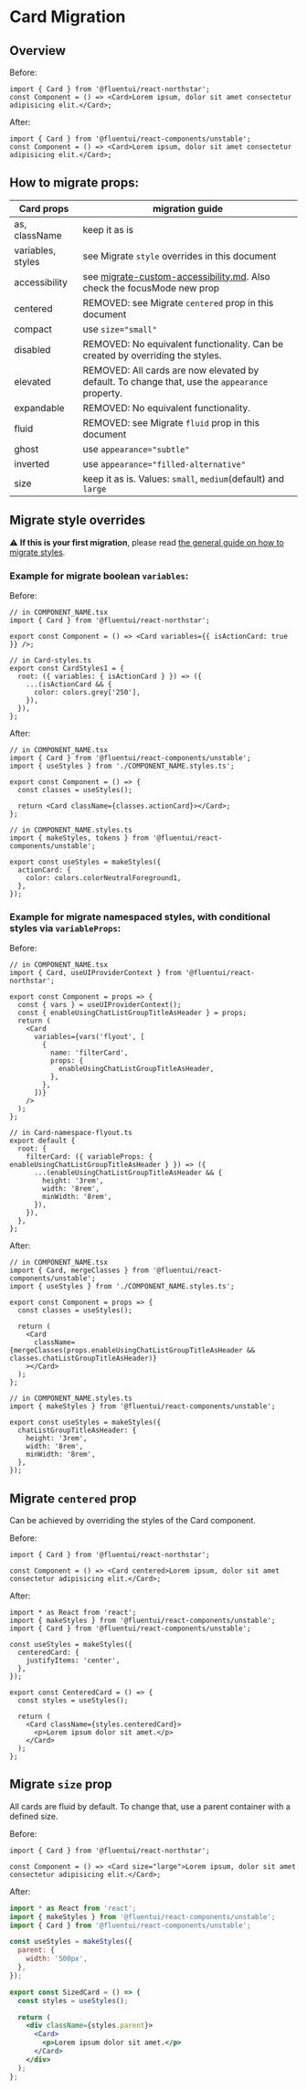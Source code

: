 
<Meta title="Concepts/Migration/from v0/Components/Card Migration/Card" />

# Card Migration

## Overview

Before:

```tsx
import { Card } from '@fluentui/react-northstar';
const Component = () => <Card>Lorem ipsum, dolor sit amet consectetur adipisicing elit.</Card>;
```

After:

```tsx
import { Card } from '@fluentui/react-components/unstable';
const Component = () => <Card>Lorem ipsum, dolor sit amet consectetur adipisicing elit.</Card>;
```

## How to migrate props:

| Card props        | migration guide                                                                                                                             |
| ----------------- | ------------------------------------------------------------------------------------------------------------------------------------------- |
| as, className     | keep it as is                                                                                                                               |
| variables, styles | see Migrate `style` overrides in this document                                                                                              |
| accessibility     | see [migrate-custom-accessibility.md](?path=/docs/concepts-migration-from-v0-custom-accessibility--page). Also check the focusMode new prop |
| centered          | REMOVED: see Migrate `centered` prop in this document                                                                                       |
| compact           | use `size="small"`                                                                                                                          |
| disabled          | REMOVED: No equivalent functionality. Can be created by overriding the styles.                                                              |
| elevated          | REMOVED: All cards are now elevated by default. To change that, use the `appearance` property.                                              |
| expandable        | REMOVED: No equivalent functionality.                                                                                                       |
| fluid             | REMOVED: see Migrate `fluid` prop in this document                                                                                          |
| ghost             | use `appearance="subtle"`                                                                                                                   |
| inverted          | use `appearance="filled-alternative"`                                                                                                       |
| size              | keep it as is. Values: `small`, `medium`(default) and `large`                                                                               |

## Migrate style overrides

⚠️ **If this is your first migration**, please read [the general guide on how to migrate styles](?path=/docs/concepts-migration-from-v0-custom-style-overrides--page).

### Example for migrate boolean `variables`:

Before:

```tsx
// in COMPONENT_NAME.tsx
import { Card } from '@fluentui/react-northstar';

export const Component = () => <Card variables={{ isActionCard: true }} />;

// in Card-styles.ts
export const CardStyles1 = {
  root: ({ variables: { isActionCard } }) => ({
    ...(isActionCard && {
      color: colors.grey['250'],
    }),
  }),
};
```

After:

```tsx
// in COMPONENT_NAME.tsx
import { Card } from '@fluentui/react-components/unstable';
import { useStyles } from './COMPONENT_NAME.styles.ts';

export const Component = () => {
  const classes = useStyles();

  return <Card className={classes.actionCard}></Card>;
};

// in COMPONENT_NAME.styles.ts
import { makeStyles, tokens } from '@fluentui/react-components/unstable';

export const useStyles = makeStyles({
  actionCard: {
    color: colors.colorNeutralForeground1,
  },
});
```

### Example for migrate namespaced styles, with conditional styles via `variableProps`:

Before:

```tsx
// in COMPONENT_NAME.tsx
import { Card, useUIProviderContext } from '@fluentui/react-northstar';

export const Component = props => {
  const { vars } = useUIProviderContext();
  const { enableUsingChatListGroupTitleAsHeader } = props;
  return (
    <Card
      variables={vars('flyout', [
        {
          name: 'filterCard',
          props: {
            enableUsingChatListGroupTitleAsHeader,
          },
        },
      ])}
    />
  );
};

// in Card-namespace-flyout.ts
export default {
  root: {
    filterCard: ({ variableProps: { enableUsingChatListGroupTitleAsHeader } }) => ({
      ...(enableUsingChatListGroupTitleAsHeader && {
        height: '3rem',
        width: '8rem',
        minWidth: '8rem',
      }),
    }),
  },
};
```

After:

```tsx
// in COMPONENT_NAME.tsx
import { Card, mergeClasses } from '@fluentui/react-components/unstable';
import { useStyles } from './COMPONENT_NAME.styles.ts';

export const Component = props => {
  const classes = useStyles();

  return (
    <Card
      className={mergeClasses(props.enableUsingChatListGroupTitleAsHeader && classes.chatListGroupTitleAsHeader)}
    ></Card>
  );
};

// in COMPONENT_NAME.styles.ts
import { makeStyles } from '@fluentui/react-components/unstable';

export const useStyles = makeStyles({
  chatListGroupTitleAsHeader: {
    height: '3rem',
    width: '8rem',
    minWidth: '8rem',
  },
});
```

## Migrate `centered` prop

Can be achieved by overriding the styles of the Card component.

Before:

```tsx
import { Card } from '@fluentui/react-northstar';

const Component = () => <Card centered>Lorem ipsum, dolor sit amet consectetur adipisicing elit.</Card>;
```

After:

```tsx
import * as React from 'react';
import { makeStyles } from '@fluentui/react-components/unstable';
import { Card } from '@fluentui/react-components/unstable';

const useStyles = makeStyles({
  centeredCard: {
    justifyItems: 'center',
  },
});

export const CenteredCard = () => {
  const styles = useStyles();

  return (
    <Card className={styles.centeredCard}>
      <p>Lorem ipsum dolor sit amet.</p>
    </Card>
  );
};
```

## Migrate `size` prop

All cards are fluid by default. To change that, use a parent container with a defined size.

Before:

```tsx
import { Card } from '@fluentui/react-northstar';

const Component = () => <Card size="large">Lorem ipsum, dolor sit amet consectetur adipisicing elit.</Card>;
```

After:

```jsx
import * as React from 'react';
import { makeStyles } from '@fluentui/react-components/unstable';
import { Card } from '@fluentui/react-components/unstable';

const useStyles = makeStyles({
  parent: {
    width: '500px',
  },
});

export const SizedCard = () => {
  const styles = useStyles();

  return (
    <div className={styles.parent}>
      <Card>
        <p>Lorem ipsum dolor sit amet.</p>
      </Card>
    </div>
  );
};
```
